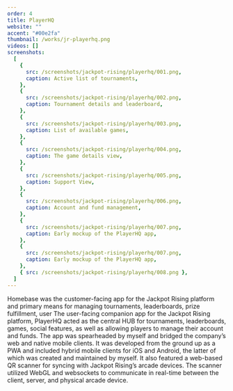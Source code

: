 ```yaml
---
order: 4
title: PlayerHQ
website: ""
accent: "#00e2fa"
thumbnail: /works/jr-playerhq.png
videos: []
screenshots:
  [
    {
      src: /screenshots/jackpot-rising/playerhq/001.png,
      caption: Active list of tournaments,
    },
    {
      src: /screenshots/jackpot-rising/playerhq/002.png,
      caption: Tournament details and leaderboard,
    },
    {
      src: /screenshots/jackpot-rising/playerhq/003.png,
      caption: List of available games,
    },
    {
      src: /screenshots/jackpot-rising/playerhq/004.png,
      caption: The game details view,
    },
    {
      src: /screenshots/jackpot-rising/playerhq/005.png,
      caption: Support View,
    },
    {
      src: /screenshots/jackpot-rising/playerhq/006.png,
      caption: Account and fund management,
    },
    {
      src: /screenshots/jackpot-rising/playerhq/007.png,
      caption: Early mockup of the PlayerHQ app,
    },
    {
      src: /screenshots/jackpot-rising/playerhq/007.png,
      caption: Early mockup of the PlayerHQ app,
    },
    { src: /screenshots/jackpot-rising/playerhq/008.png },
  ]
---
```



Homebase was the customer-facing app for the Jackpot Rising platform and primary means for managing tournaments, leaderboards, prize fulfillment, user The user-facing companion app for the Jackpot Rising platform, PlayerHQ acted as the central HUB for tournaments, leaderboards, games, social features, as well as allowing players to manage their account and funds. The app was spearheaded by myself and bridged the company’s web and native mobile clients. It was developed from the ground up as a PWA and included hybrid mobile clients for iOS and Android, the latter of which was created and maintained by myself. It also featured a web-based QR scanner for syncing with Jackpot Rising’s arcade devices. The scanner utilized WebGL and websockets to communicate in real-time between the client, server, and physical arcade device.
